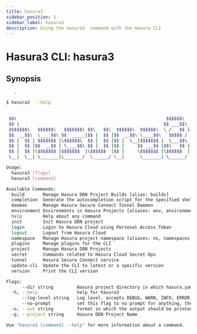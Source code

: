 ```yaml
---
title: hasura3 
sidebar_position: 1
sidebar_label: hasura3 
description: Using the hasura3  command with the Hasura CLI
---
```


# Hasura3 CLI: hasura3  

## Synopsis
       .

```bash
$ hasura3  --help
       

 $$\                                                         $$$$$$\  
 $$ |                                                       $$ ___$$\ 
 $$$$$$$\   $$$$$$\   $$$$$$$\ $$\   $$\  $$$$$$\  $$$$$$\  \_/   $$ |
 $$  __$$\  \____$$\ $$  _____|$$ |  $$ |$$  __$$\ \____$$\   $$$$$ / 
 $$ |  $$ | $$$$$$$ |\$$$$$$\  $$ |  $$ |$$ |  \__|$$$$$$$ |  \___$$\ 
 $$ |  $$ |$$  __$$ | \____$$\ $$ |  $$ |$$ |     $$  __$$ |$$\   $$ |
 $$ |  $$ |\$$$$$$$ |$$$$$$$  |\$$$$$$  |$$ |     \$$$$$$$ |\$$$$$$  |
 \__|  \__| \_______|\_______/  \______/ \__|      \_______| \______/

Usage:
  hasura3 [flags]
  hasura3 [command]

Available Commands:
  build       Manage Hasura DDN Project Builds [alias: builds]
  completion  Generate the autocompletion script for the specified shell
  daemon      Manage Hasura Secure Connect Tunnel Daemon
  environment Environments in Hasura Projects [aliases: env, environments]
  help        Help about any command
  init        Init Hasura DDN project
  login       Login to Hasura Cloud using Personal Access Token
  logout      Logout from Hasura Cloud
  namespace   Manage Hasura project namespace [aliases: ns, namespaces]
  plugins     Manage plugins for the CLI
  project     Manage Hasura DDN Projects
  secret      Commands related to Hasura Cloud Secret Ops
  tunnel      Hasura Secure Connect service
  update-cli  Update the CLI to latest or a specific version
  version     Print the CLI version

Flags:
      --dir string         Hasura project directory in which hasura.yaml is present (default ".")
  -h, --help               help for hasura3
      --log-level string   Log level. accepts DEBUG, WARN, INFO, ERROR, FATAL (default "INFO")
      --no-prompt          set this flag to no prompt for anything, the command fails if any input is missing
  -o, --out string         format in which the output should be printed, accepts table, json and yaml (default "table")
  -p, --project string     Hasura DDN Project Name

Use "hasura3 [command] --help" for more information about a command.
```

